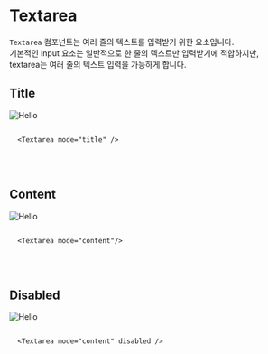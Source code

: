 
# Textarea

`Textarea` 컴포넌트는 여러 줄의 텍스트를 입력받기 위한 요소입니다. <br />
기본적인 input 요소는 일반적으로 한 줄의 텍스트만 입력받기에 적합하지만, <br />
textarea는 여러 줄의 텍스트 입력을 가능하게 합니다.

## Title

<div
  style={{
    border: "0.5px solid gray",
    borderRadius: "8px",
    display: "flex",
    justifyContent: "center",
    alignItems: "center",
    padding: "32px",
  }}
>
  <Image src="/title/title.svg" alt="Hello" width={500} height={500} />
</div>

```tsx /mode/ copy

  <Textarea mode="title" />

```

<br />
<br />

## Content

<div
  style={{
    border: "0.5px solid gray",
    borderRadius: "8px",
    display: "flex",
    justifyContent: "center",
    alignItems: "center",
    padding: "32px",
  }}
>
  <Image src="/TextArea/Default.svg" alt="Hello" width={500} height={1000} />

</div>

```tsx /mode/ copy

  <Textarea mode="content"/>

```

<br />
<br />

## Disabled

<div
  style={{
    border: "0.5px solid gray",
    borderRadius: "8px",
    display: "flex",
    justifyContent: "center",
    alignItems: "center",
    padding: "32px",
  }}
>
  <Image src="/Textarea/Disabled.svg" alt="Hello" width={500} height={1000} />

</div>

```tsx /mode/ /disabled/ copy

  <Textarea mode="content" disabled />

```
